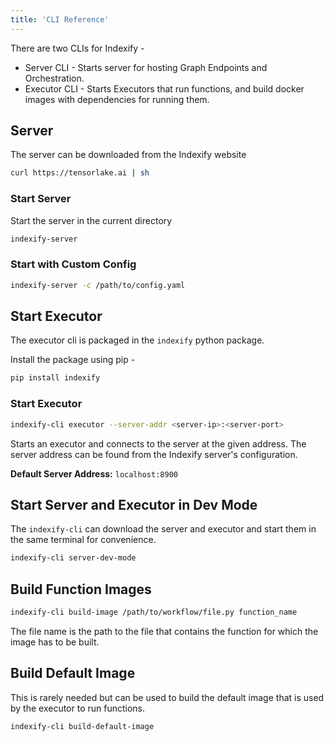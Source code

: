 ```yaml
---
title: 'CLI Reference'
---
```


There are two CLIs for Indexify - 
* Server CLI - Starts server for hosting Graph Endpoints and Orchestration.
* Executor CLI - Starts Executors that run functions, and build docker images with dependencies for running them.


## Server
The server can be downloaded from the Indexify website

```bash
curl https://tensorlake.ai | sh
```

### Start Server 
Start the server in the current directory

```bash
indexify-server
```

### Start with Custom Config

```bash
indexify-server -c /path/to/config.yaml
```

## Start Executor 

The executor cli is packaged in the `indexify` python package.

Install the package using pip -
```bash
pip install indexify
``` 

### Start Executor

```bash
indexify-cli executor --server-addr <server-ip>:<server-port>
```

Starts an executor and connects to the server at the given address. The server address can be found from the Indexify server's configuration.

**Default Server Address:** `localhost:8900`

## Start Server and Executor in Dev Mode 

The `indexify-cli` can download the server and executor and start them in the same terminal for convenience.

```bash
indexify-cli server-dev-mode
```

## Build Function Images

```bash
indexify-cli build-image /path/to/workflow/file.py function_name
```

The file name is the path to the file that contains the function for which the image has to be built.

## Build Default Image

This is rarely needed but can be used to build the default image that is used by the executor to run functions.

```bash
indexify-cli build-default-image
```